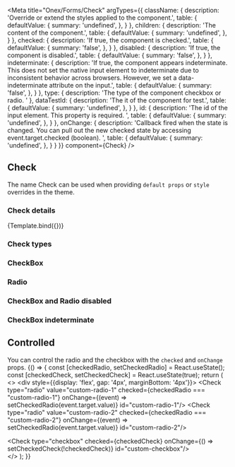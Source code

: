 

<Meta
    title="Onex/Forms/Check"
    argTypes={{
        className: {
            description: 'Override or extend the styles applied to the component.',
            table: {
                defaultValue: {
                    summary: 'undefined',
                },
            }
        },
        children: {
            description: 'The content of the component.',
            table: {
                defaultValue: {
                    summary: 'undefined',
                },
            }
        },
        checked: {
            description: 'If true, the component is checked.',
            table: {
                defaultValue: {
                    summary: 'false',
                },
            }
        },
        disabled: {
            description: 'If true, the component is disabled.',
            table: {
                defaultValue: {
                    summary: 'false',
                },
            }
        },
        indeterminate: {
            description: 'If true, the component appears indeterminate. This does not set the native input element to indeterminate due to inconsistent behavior across browsers. However, we set a data-indeterminate attribute on the input.',
            table: {
                defaultValue: {
                    summary: 'false',
                },
            }
        },
        type: {
            description: 'The type of the component checkbox or radio. '
        },
        dataTestId: {
            description: 'The it of the component for test.',
            table: {
                defaultValue: {
                    summary: 'undefined',
                },
            }
        },
        id: {
            description: 'The id of the input element. This property is required. ',
            table: {
                defaultValue: {
                    summary: 'undefined',
                },
            }
        },
        onChange: {
            description: 'Callback fired when the state is changed. You can pull out the new checked state by accessing event.target.checked (boolean). ',
            table: {
                defaultValue: {
                    summary: 'undefined',
                },
            }
        }
    }}
    component={Check}
/>


## Check

The name Check can be used when providing `default props` or `style` overrides in the theme.

### Check details
<Canvas>
    <Story
        name="Demo"
        args={{
            size: 'sm',
            type: 'checkbox',
            children: 'Label text',
            className: 'custom-badge',
            dataTestId: 'text-badge-id',
        }}>
        {Template.bind({})}
    </Story>
</Canvas>

<ArgsTable story="Demo" />

### Check types

<Canvas>
    <Story id='onex-forms-check--checkbox' />
    <Story id='onex-forms-check--radio' />
</Canvas>

### CheckBox

<Canvas>
    <Story id='onex-forms-check--checkbox' />
    <Story id='onex-forms-check--checkbox-with-label' />
</Canvas>

### Radio

<Canvas>
    <Story id='onex-forms-check--radio' />
    <Story id='onex-forms-check--radio-with-label' />
</Canvas>

### CheckBox and Radio disabled

<Canvas>
    <Story id='onex-forms-check--checkbox-checked-disabled' />
    <Story id='onex-forms-check--checkbox-disabled-with-label' />
    <Story id='onex-forms-check--radio-checked-disabled' />
    <Story id='onex-forms-check--radio-disabled-with-label' />
</Canvas>

### CheckBox indeterminate

<Canvas>
    <Story id='onex-forms-check--checkbox-indeterminate' />
    <Story id='onex-forms-check--checkbox-indeterminate-disabled' />
</Canvas>

## Controlled
You can control the radio and the checkbox with the ```checked``` and ```onChange``` props.
<Canvas>
  <Story name="Controlled">
    {() => {
      const [checkedRadio, setCheckedRadio] = React.useState();
      const [checkedCheck, setCheckedCheck] = React.useState(true);
      return (
        <>
          <div style={{display: 'flex', gap: '4px', marginBottom: '4px'}}>
            <Check
              type="radio"
              value="custom-radio-1"
              checked={checkedRadio === "custom-radio-1"}
              onChange={(event) => setCheckedRadio(event.target.value)}
              id="custom-radio-1"/>
            <Check
              type="radio"
              value="custom-radio-2"
              checked={checkedRadio === "custom-radio-2"}
              onChange={(event) => setCheckedRadio(event.target.value)}
              id="custom-radio-2"/>
          </div>
          <div>
            <Check
              type="checkbox"
              checked={checkedCheck}
              onChange={() => setCheckedCheck(!checkedCheck)}
              id="custom-checkbox"/>
          </div>
        </>
      );
    }}
  </Story>
</Canvas>
